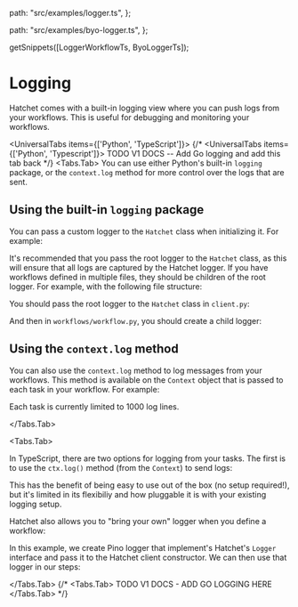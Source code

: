 
  path: "src/examples/logger.ts",
};

  path: "src/examples/byo-logger.ts",
};

  getSnippets([LoggerWorkflowTs, ByoLoggerTs]);

# Logging

Hatchet comes with a built-in logging view where you can push logs from your workflows. This is useful for debugging and monitoring your workflows.

<UniversalTabs items={['Python', 'TypeScript']}>
{/* <UniversalTabs items={['Python', 'Typescript']}> TODO V1 DOCS -- Add Go logging and add this tab back */}
  <Tabs.Tab>
You can use either Python's built-in `logging` package, or the `context.log` method for more control over the logs that are sent.

## Using the built-in `logging` package

You can pass a custom logger to the `Hatchet` class when initializing it. For example:

<Snippet src={snippets.python.logger.client.root_logger} />

It's recommended that you pass the root logger to the `Hatchet` class, as this will ensure that all logs are captured by the Hatchet logger. If you have workflows defined in multiple files, they should be children of the root logger. For example, with the following file structure:

<FileTree>
  <FileTree.File name="client.py" />
  <FileTree.File name="worker.py" />
  <FileTree.Folder name="workflows" defaultOpen>
    <FileTree.File name="workflow.py" />
  </FileTree.Folder>
</FileTree>

You should pass the root logger to the `Hatchet` class in `client.py`:

<Snippet src={snippets.python.logger.client.root_logger} />

And then in `workflows/workflow.py`, you should create a child logger:

<Snippet src={snippets.python.logger.workflow.logging_workflow} />

## Using the `context.log` method

You can also use the `context.log` method to log messages from your workflows. This method is available on the `Context` object that is passed to each task in your workflow. For example:

<Snippet src={snippets.python.logger.workflow.context_logger} />

Each task is currently limited to 1000 log lines.

</Tabs.Tab>

<Tabs.Tab>

In TypeScript, there are two options for logging from your tasks. The first is to use the `ctx.log()` method (from the `Context`) to send logs:

<GithubSnippet src={LoggerWorkflowTs} target="Logger" />

This has the benefit of being easy to use out of the box (no setup required!), but it's limited in its flexibiliy and how pluggable it is with your existing logging setup.

Hatchet also allows you to "bring your own" logger when you define a workflow:

<GithubSnippet src={ByoLoggerTs} target="Create Pino logger" />

In this example, we create Pino logger that implement's Hatchet's `Logger` interface and pass it to the Hatchet client constructor. We can then use that logger in our steps:

<GithubSnippet src={ByoLoggerTs} target="Use the logger" />

</Tabs.Tab>
{/* <Tabs.Tab>
TODO V1 DOCS - ADD GO LOGGING HERE
</Tabs.Tab> */}

</UniversalTabs>
